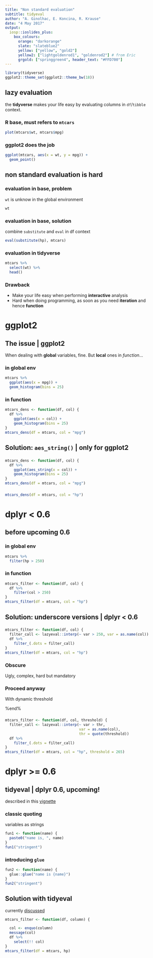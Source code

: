```yaml
---
title: "Non standard evaluation"
subtitle: tidyeval
author: "A. Ginolhac, E. Koncina, R. Krause"
date: "4 May 2017"
output:
  iosp::ioslides_plus:
    box_colours:
      orange: "darkorange"
      slate: "slateblue2"
      yellow: ["yellow", "gold2"]
      yellow2: ["lightgoldenrod1", "goldenrod2"] # from Eric
      grgold: ["springgreen4", header_text: "#FFD700"]
---
```


```r
library(tidyverse)
ggplot2::theme_set(ggplot2::theme_bw(18))
```


## lazy evaluation

the **tidyverse** makes your life easy by evaluating columns in `df`/`tibble` context.

### R base, must refers to `mtcars` {.box-6 .stretch}

```r
plot(mtcars$wt, mtcars$mpg)
```

### ggplot2 does the job {.box-6}

```r
ggplot(mtcars, aes(x = wt, y = mpg)) +
  geom_point()
```

## non standard evaluation is hard {.vs2}

### evaluation in base, problem {.box-6 .stretch .build .bg-red .compact-output}

`wt` is unknow in the global environment

```r
wt
```

### evaluation in base, solution {.box-6 .stretch .build .bg-yellow2 .compact-output}

combine `substitute` and `eval` in df context

```r

eval(substitute(hp), mtcars)
```

### evaluation in tidyverse {.box-12 .build .bg-grgold .compact-output}


```r
mtcars %>%
  select(wt) %>%
  head()
```

### Drawback {.box-12 .build .bg-yellow2 }

- Make your life easy when performing **interactive** analysis 
- Hard when doing programming, as soon as you need **iteration** and hence **function**

# ggplot2

## The issue | ggplot2

When dealing with **global** variables, fine. But **local** ones in _function_...

### in global env {.box-6 .bg-cobalt .build}

```r
mtcars %>%
  ggplot(aes(x = mpg)) +
  geom_histogram(bins = 25)
```


### in function {.box-6 .bg-red .build}

```r
mtcars_dens <- function(df, col) {
  df %>%
    ggplot(aes(x = col)) +
    geom_histogram(bins = 25)
}
mtcars_dens(df = mtcars, col = "mpg")
```

## Solution: `aes_string()` | only for ggplot2 {.vs1}

### {.box-12}

```r
mtcars_dens <- function(df, col) {
  df %>%
    ggplot(aes_string(x = col)) +
    geom_histogram(bins = 25)
}
mtcars_dens(df = mtcars, col = "mpg")
```


### {.box-12 .build}

```r
mtcars_dens(df = mtcars, col = "hp")
```


# dplyr < 0.6


## before upcoming 0.6

### in global env {.box-6 .bg-cobalt .build}

```r
mtcars %>%
  filter(hp > 250)
```


### in function {.box-6 .bg-red .build}

```r
mtcars_filter <- function(df, col) {
  df %>%
    filter(col > 250)
}
mtcars_filter(df = mtcars, col = "hp")
```


## Solution: underscore versions | dplyr < 0.6 {.vs2}

### {.box-12}

```r
mtcars_filter <- function(df, col) {
  filter_call <- lazyeval::interp(~ var > 250, var = as.name(col))
  df %>%
    filter_(.dots = filter_call)
}
mtcars_filter(df = mtcars, col = "hp")
```

### Obscure {.box-6 .bg-orange .build}

Ugly, complex, hard but mandatory

### Proceed anyway {.box-6 .bg-orange .build .stretch}

With dynamic threshold

%end%

### {.box-12 .build}

```r
mtcars_filter <- function(df, col, threshold) {
  filter_call <- lazyeval::interp(~ var > thr,
                                  var = as.name(col),
                                  thr = quote(threshold))
  df %>%
    filter_(.dots = filter_call)
}
mtcars_filter(df = mtcars, col = "hp", threshold = 265)
```

# dplyr >= 0.6

## tidyeval | dplyr 0.6, upcoming! {.vs2}

described in this [vignette](http://dplyr.tidyverse.org/articles/programming.html)

### classic quoting {.box-6 .bg-blue .build}

variables as strings

```r
fun1 <- function(name) {
  paste0("name is, ", name)
}
fun1("stringent")
```


### introducing `glue`{} {.box-6 .bg-yellow2 .build .stretch}

```r
fun2 <- function(name) {
  glue::glue("name is {name}")
}
fun2("stringent")
```


## Solution with tidyeval {.vs1 .compact-output}
 
 
currently [discussed](https://github.com/tidyverse/dplyr/issues/2726)

```r
 
mtcars_filter <- function(df, column) {

  col <- enquo(column)
  message(col)
  df %>%
    select(!! col)
}
mtcars_filter(df = mtcars, hp)

```
